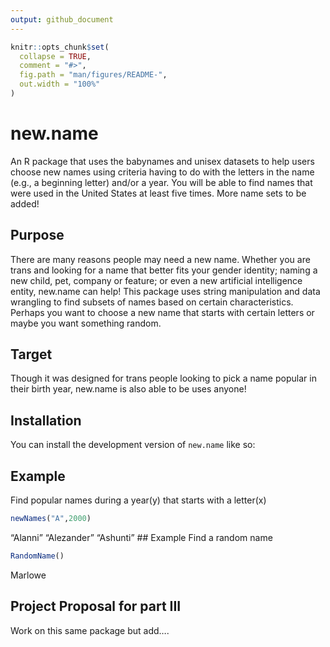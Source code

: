 ```yaml
---
output: github_document
---
```

```r
knitr::opts_chunk$set(
  collapse = TRUE,
  comment = "#>",
  fig.path = "man/figures/README-",
  out.width = "100%"
)
```
# new.name
An R package that uses the babynames and unisex datasets to help users choose new names using criteria having to do with the letters in the name (e.g., a beginning letter) and/or a year. You will be able to find names that were used in the United States at least five times. More name sets to be added!

## Purpose
There are many reasons people may need a new name. Whether you are trans and looking for a name that better fits your gender identity; naming a new child, pet, company or feature; or even a new artificial intelligence entity, new.name can help! This package uses string manipulation and data wrangling to find subsets of names based on certain characteristics. 
Perhaps you want to choose a new name that starts with certain letters or maybe you want something random. 


## Target
Though it was designed for trans people looking to pick a name popular in their birth year, new.name is also able to be uses anyone!

## Installation

You can install the development version of `new.name` like so:

## Example

Find popular names during a year(y) that starts with a letter(x)

```r
newNames("A",2000)
```
"Alanni"    "Alezander" "Ashunti"
## Example 
Find a random name

```r
RandomName()
```
Marlowe

## Project Proposal for part III

Work on this same package but add....
